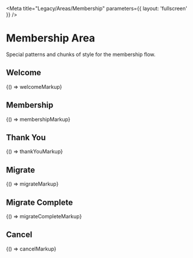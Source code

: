 
<Meta title="Legacy/Areas/Membership" parameters={{ layout: 'fullscreen' }} />

# Membership Area

Special patterns and chunks of style for the membership flow.

## Welcome

<Canvas>
  <Story name="Welcome">{() => welcomeMarkup}</Story>
</Canvas>

## Membership

<Canvas>
  <Story name="Membership">{() => membershipMarkup}</Story>
</Canvas>

## Thank You

<Canvas>
  <Story name="Thank You">{() => thankYouMarkup}</Story>
</Canvas>

## Migrate

<Canvas>
  <Story name="Migrate">{() => migrateMarkup}</Story>
</Canvas>

## Migrate Complete

<Canvas>
  <Story name="Migrate Complete">{() => migrateCompleteMarkup}</Story>
</Canvas>

## Cancel

<Canvas>
  <Story name="Cancel">{() => cancelMarkup}</Story>
</Canvas>
